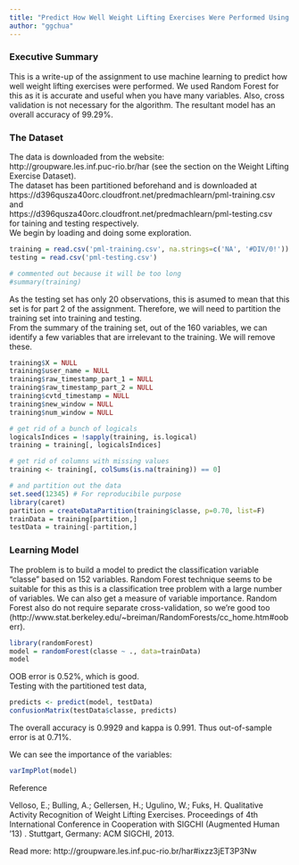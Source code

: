 ```yaml
---
title: "Predict How Well Weight Lifting Exercises Were Performed Using Machine Learning"
author: "ggchua"
---
```


### Executive Summary
This is a write-up of the assignment to use machine learning to predict how well weight lifting exercises were performed. We used Random Forest for this as it is accurate and useful when you have many variables. Also, cross validation is not necessary for the algorithm. The resultant model has an overall accuracy of 99.29%.  

### The Dataset
The data is downloaded from the website:  
http://groupware.les.inf.puc-rio.br/har (see the section on the Weight Lifting Exercise Dataset).  
The dataset has been partitioned beforehand and is downloaded at  
https://d396qusza40orc.cloudfront.net/predmachlearn/pml-training.csv  
and  
https://d396qusza40orc.cloudfront.net/predmachlearn/pml-testing.csv  
for taining and testing respectively.  
We begin by loading and doing some exploration.
```r
training = read.csv('pml-training.csv', na.strings=c('NA', '#DIV/0!'))
testing = read.csv('pml-testing.csv')

# commented out because it will be too long
#summary(training)
```

As the testing set has only 20 observations, this is asumed to mean that this set is for part 2 of the assignment. Therefore, we will need to partition the training set into training and testing.  
From the summary of the training set, out of the 160 variables, we can identify a few variables that are irrelevant to the training. We will remove these.  
```r
training$X = NULL
training$user_name = NULL
training$raw_timestamp_part_1 = NULL
training$raw_timestamp_part_2 = NULL
training$cvtd_timestamp = NULL
training$new_window = NULL
training$num_window = NULL

# get rid of a bunch of logicals
logicalsIndices = !sapply(training, is.logical)
training = training[, logicalsIndices]

# get rid of columns with missing values
training <- training[, colSums(is.na(training)) == 0]

# and partition out the data
set.seed(12345) # For reproducibile purpose
library(caret)
partition = createDataPartition(training$classe, p=0.70, list=F)
trainData = training[partition,]
testData = training[-partition,]
```
  
### Learning Model
The problem is to build a model to predict the classification variable "classe" based on 152 variables. Random Forest technique seems to be suitable for this as this is a classification tree problem with a large number of variables. We can also get a measure of variable importance. Random Forest also do not require separate cross-validation, so we're good too (http://www.stat.berkeley.edu/~breiman/RandomForests/cc_home.htm#ooberr).  
```r
library(randomForest)
model = randomForest(classe ~ ., data=trainData)
model
```
OOB error is 0.52%, which is good.  
Testing with the partitioned test data,
```r
predicts <- predict(model, testData)
confusionMatrix(testData$classe, predicts)
```
The overall accuracy is 0.9929 and kappa is 0.991. Thus out-of-sample error is at 0.71%.

We can see the importance of the variables:
```r
varImpPlot(model)
```

Reference  


Velloso, E.; Bulling, A.; Gellersen, H.; Ugulino, W.; Fuks, H. Qualitative Activity Recognition of Weight Lifting Exercises. Proceedings of 4th International Conference in Cooperation with SIGCHI (Augmented Human '13) . Stuttgart, Germany: ACM SIGCHI, 2013.

Read more: http://groupware.les.inf.puc-rio.br/har#ixzz3jET3P3Nw

